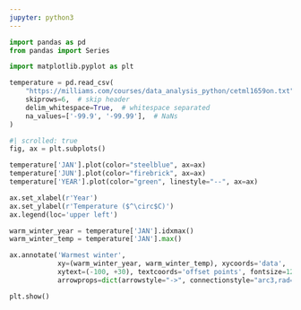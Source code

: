 ```yaml
---
jupyter: python3
---
```


```python
import pandas as pd
from pandas import Series
```

```python
import matplotlib.pyplot as plt
```

```python
temperature = pd.read_csv(
    "https://milliams.com/courses/data_analysis_python/cetml1659on.txt",  # file name
    skiprows=6,  # skip header
    delim_whitespace=True,  # whitespace separated
    na_values=['-99.9', '-99.99'],  # NaNs
)
```

```python
#| scrolled: true
fig, ax = plt.subplots()

temperature['JAN'].plot(color="steelblue", ax=ax)
temperature['JUN'].plot(color="firebrick", ax=ax)
temperature['YEAR'].plot(color="green", linestyle="--", ax=ax)

ax.set_xlabel(r'Year')
ax.set_ylabel(r'Temperature ($^\circ$C)')
ax.legend(loc='upper left')

warm_winter_year = temperature['JAN'].idxmax()
warm_winter_temp = temperature['JAN'].max()

ax.annotate('Warmest winter',
            xy=(warm_winter_year, warm_winter_temp), xycoords='data',
            xytext=(-100, +30), textcoords='offset points', fontsize=12,
            arrowprops=dict(arrowstyle="->", connectionstyle="arc3,rad=-.2"))

plt.show()
```

